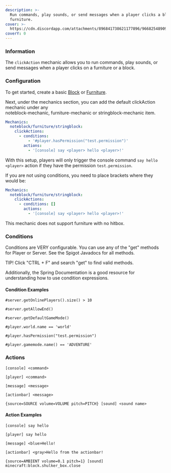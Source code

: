 ```yaml
---
description: >-
  Run commands, play sounds, or send messages when a player clicks a block or
  furniture.
cover: >-
  https://cdn.discordapp.com/attachments/896841738621177896/966825489098489856/unknown.png
coverY: 0
---
```


### Information

The `clickAction` mechanic allows you to run commands, play sounds, or send messages when a player clicks on a furniture or a block.

### Configuration

To get started, create a basic [Block](../noteblock-mechanic/) or [Furniture](../furniture-mechanic/).

Next, under the mechanics section, you can add the default clickAction mechanic under any\
noteblock-mechanic, furniture-mechanic or stringblock-mechanic item.

```yaml
Mechanics:      
  noteblock/furniture/stringblock:
    clickActions:
      - conditions:
          - '#player.hasPermission("test.permission")'
        actions:
          - '[console] say <player> hello <player>!'
```

With this setup, players will only trigger the console command `say hello <player>` action if they have the permission `test.permission`.

If you are not using conditions, you need to place brackets where they would be:

```yaml
Mechanics:
  noteblock/furniture/stringblock:
    clickActions:
      - conditions: []
        actions:
          - '[console] say <player> hello <player>!'
```


This mechanic does not support furniture with no hitbox.



### Conditions

Conditions are VERY configurable. You can use any of the "get" methods for Player or Server. See the Spigot Javadocs for all methods.




TIP! Click "CTRL + F" and search "get" to find valid methods.

Additionally, the Spring Documentation is a good resource for understanding how to use condition expressions.



#### Condition Examples

`#server.getOnlinePlayers().size() > 10`

`#server.getAllowEnd()`

`#server.getDefaultGameMode()`

`#player.world.name == 'world'`

`#player.hasPermission("test.permission")`

`#player.gamemode.name() == 'ADVENTURE'`

### Actions

`[console] <command>`

`[player] <command>`

`[message] <message>`

`[actionbar] <message>`

`{source=SOURCE volume=VOLUME pitch=PITCH} [sound] <sound name>`

#### Action Examples

`[console] say hello`

`[player] say hello`

`[message] <blue>Hello!`

`[actionbar] <gray>Hello from the actionbar!`

`{source=AMBIENT volume=0.1 pitch=1} [sound] minecraft:block.shulker_box.close`



